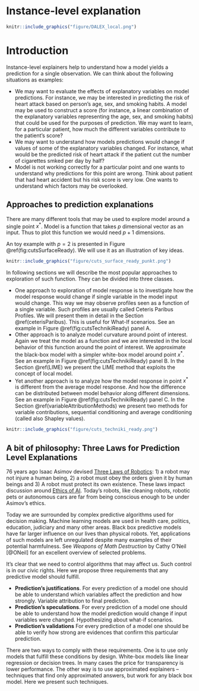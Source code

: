 # Instance-level explanation {-}

```r
knitr::include_graphics("figure/DALEX_local.png")
```


# Introduction {#PredictionExplainers}

Instance-level explainers help to understand how a model yields a prediction for a single observation. We can think about the following situations as examples:

- We may want to evaluate the effects of explanatory variables on model predictions. For instance, we may be interested in predicting the risk of heart attack based on person's age, sex, and smoking habits. A model may be used to construct a score (for instance, a linear combination of the explanatory variables representing the age, sex, and smoking habits) that could be used for the purposes of prediction. We may want to learn, for a particular patient,  how much the different variables contribute to the patient's score?
- We may want to understand how models predictions would change if values of some of the explanatory variables changed. For instance, what would be the predicted risk of heart attack if the patient cut the number of cigarettes smked per day by half? 
- Model is not working correctly for a particular point and one wants to understand why predictions for this point are wrong. Think about patient that had heart accident but his risk score is very low. One wants to understand which factors may be overlooked.


## Approaches to prediction explanations

There are many different tools that may be used to explore model around a single point $x^*$. Model is a function that takes $p$ dimensional vector as an input. Thus to plot this function we would need $p+1$ dimensions. 

An toy example with $p=2$ is presented in Figure \@ref(fig:cutsSurfaceReady). We will use it as an illustration of key ideas.

```r
knitr::include_graphics("figure/cuts_surface_ready_punkt.png")
```

In following sections we will describe the most popular approaches to exploration of such function. They can be divided into three classes. 


* One approach to exploration of model response is to investigate how the model response would change if single variable in the model input would change. This way we may observe profiles seen as a function of a single variable. Such profiles are usually called Ceteris Paribus Profiles. We will present them in detail in the Section \@ref(ceterisParibus).
This is useful for What-If scenarios.  See an example in Figure \@ref(fig:cutsTechnikiReady) panel A. 
* Other approach is to analyze model curvature around point of interest. Again we treat the model as a function and we are interested in the local behavior of this function around the point of interest. We approximate the black-box model with a simpler white-box model around point $x^*$. See an example in Figure \@ref(fig:cutsTechnikiReady) panel B. In the Section \@ref(LIME) we present the LIME method that exploits the concept of local model. 
* Yet another approach is to analyze how the model response in point $x^*$ is different from the average model response. And how the difference can be distributed between model behavior along different dimensions. See an example in Figure \@ref(fig:cutsTechnikiReady) panel C. In the Section \@ref(variableAttributionMethods) we present two methods for variable contributions, sequential conditioning and average conditioning (called also Shapley values). 


```r
knitr::include_graphics("figure/cuts_techniki_ready.png")
```


## A bit of philosophy: Three Laws for Prediction Level Explanations {#three-single-laws}

76 years ago Isaac Asimov devised [Three Laws of Robotics](https://en.wikipedia.org/wiki/Three_Laws_of_Robotics): 1) a robot may not injure a human being, 2) a robot must obey the orders given it by human beings and 3) A robot must protect its own existence. These laws impact discussion around [Ethics of AI](https://en.wikipedia.org/wiki/Ethics_of_artificial_intelligence). Today’s robots, like cleaning robots, robotic pets or autonomous cars are far from being conscious enough to be under Asimov’s ethics.

Today we are surrounded by complex predictive algorithms used for decision making. Machine learning models are used in health care, politics, education, judiciary and many other areas. Black box predictive models have far larger influence on our lives than physical robots. Yet, applications of such models are left unregulated despite many examples of their potential harmfulness. See *Weapons of Math Destruction* by Cathy O'Neil [@ONeil] for an excellent overview of selected problems.

It's clear that we need to control algorithms that may affect us. Such control is in our civic rights. Here we propose three requirements that any predictive model should fulfill.

-	**Prediction's justifications**. For every prediction of a model one should be able to understand which variables affect the prediction and how strongly. Variable attribution to final prediction.
-	**Prediction's speculations**. For every prediction of a model one should be able to understand how the model prediction would change if input variables were changed. Hypothesizing about what-if scenarios.
-	**Prediction's validations** For every prediction of a model one should be able to verify how strong are evidences that confirm this particular prediction.

There are two ways to comply with these requirements. 
One is to use only models that fulfill these conditions by design. White-box models like linear regression or decision trees. In many cases the price for transparency is lower performance. 
The other way is to use approximated explainers – techniques that find only approximated answers, but work for any black box model. Here we present such techniques.



